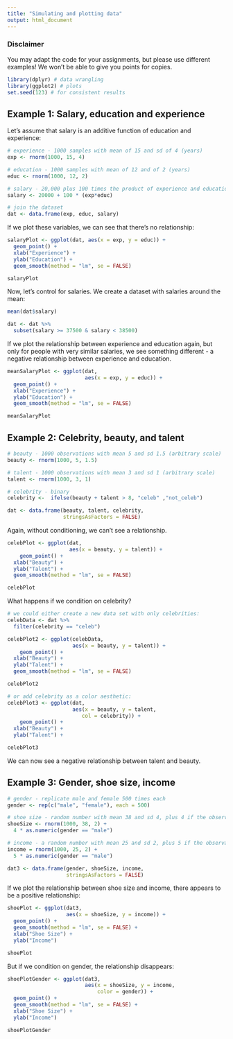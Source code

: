 ```yaml
---
title: "Simulating and plotting data"
output: html_document
---
```


### Disclaimer
You may adapt the code for your assignments, but please use different examples! We won't be able to give you points for copies.

```r
library(dplyr) # data wrangling
library(ggplot2) # plots
set.seed(123) # for consistent results
```

## Example 1: Salary, education and experience
Let's assume that salary is an additive function of education and experience:

```r
# experience - 1000 samples with mean of 15 and sd of 4 (years)
exp <- rnorm(1000, 15, 4)

# education - 1000 samples with mean of 12 and of 2 (years)
educ <- rnorm(1000, 12, 2)

# salary - 20,000 plus 100 times the product of experience and education (euro)
salary <- 20000 + 100 * (exp*educ) 

# join the dataset
dat <- data.frame(exp, educ, salary) 
```

If we plot these variables, we can see that there's no relationship:
```r
salaryPlot <- ggplot(dat, aes(x = exp, y = educ)) +
  geom_point() + 
  xlab("Experience") + 
  ylab("Education") +
  geom_smooth(method = "lm", se = FALSE)

salaryPlot
```

Now, let's control for salaries. We create a dataset with salaries around the mean:

```r
mean(dat$salary)

dat <- dat %>% 
  subset(salary >= 37500 & salary < 38500)
```

If we plot the relationship between experience and education again, but only for people with very similar salaries, we see something different - a negative relationship between experience and education.

```r
meanSalaryPlot <- ggplot(dat, 
                         aes(x = exp, y = educ)) +
  geom_point() + 
  xlab("Experience") + 
  ylab("Education") +
  geom_smooth(method = "lm", se = FALSE)

meanSalaryPlot
```

## Example 2: Celebrity, beauty, and talent
```r
# beauty - 1000 observations with mean 5 and sd 1.5 (arbitrary scale)
beauty <- rnorm(1000, 5, 1.5)

# talent - 1000 observations with mean 3 and sd 1 (arbitrary scale)
talent <- rnorm(1000, 3, 1)

# celebrity - binary
celebrity <-  ifelse(beauty + talent > 8, "celeb" ,"not_celeb") 

dat <- data.frame(beauty, talent, celebrity, 
                  stringsAsFactors = FALSE)
```

Again, without conditioning, we can't see a relationship.

```r
celebPlot <- ggplot(dat, 
                    aes(x = beauty, y = talent)) +
    geom_point() +
  xlab("Beauty") + 
  ylab("Talent") +
  geom_smooth(method = "lm", se = FALSE)

celebPlot
```

What happens if we condition on celebrity?

```r
# we could either create a new data set with only celebrities:
celebData <- dat %>% 
  filter(celebrity == "celeb")

celebPlot2 <- ggplot(celebData, 
                     aes(x = beauty, y = talent)) +
    geom_point() +
  xlab("Beauty") + 
  ylab("Talent") +
  geom_smooth(method = "lm", se = FALSE)

celebPlot2

# or add celebrity as a color aesthetic:
celebPlot3 <- ggplot(dat, 
                     aes(x = beauty, y = talent,
                        col = celebrity)) +
    geom_point() +
  xlab("Beauty") + 
  ylab("Talent") +

celebPlot3
```

We can now see a negative relationship between talent and beauty.

## Example 3: Gender, shoe size, income
```r
# gender - replicate male and female 500 times each
gender <- rep(c("male", "female"), each = 500) 

# shoe size - random number with mean 38 and sd 4, plus 4 if the observation is male
shoeSize <- rnorm(1000, 38, 2) + 
  4 * as.numeric(gender == "male") 

# income - a random number with mean 25 and sd 2, plus 5 if the observation is male
income = rnorm(1000, 25, 2) + 
  5 * as.numeric(gender == "male") 

dat3 <- data.frame(gender, shoeSize, income, 
                   stringsAsFactors = FALSE)
```

If we plot the relationship between shoe size and income, there appears to be a positive relationship:

```r
shoePlot <- ggplot(dat3, 
                   aes(x = shoeSize, y = income)) +
  geom_point() +
  geom_smooth(method = "lm", se = FALSE) + 
  xlab("Shoe Size") + 
  ylab("Income")

shoePlot
```

But if we condition on gender, the relationship disappears:

```r
shoePlotGender <- ggplot(dat3, 
                         aes(x = shoeSize, y = income, 
                             color = gender)) +
  geom_point() + 
  geom_smooth(method = "lm", se = FALSE) +
  xlab("Shoe Size") + 
  ylab("Income") 

shoePlotGender
```
